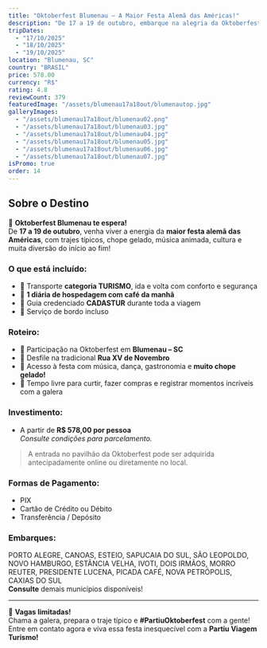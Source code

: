 ```yaml
---
title: "Oktoberfest Blumenau – A Maior Festa Alemã das Américas!"
description: "De 17 a 19 de outubro, embarque na alegria da Oktoberfest Blumenau com chope gelado, música, trajes típicos e cultura alemã!"
tripDates:
  - "17/10/2025"
  - "18/10/2025"
  - "19/10/2025"
location: "Blumenau, SC"
country: "BRASIL"
price: 578.00
currency: "R$"
rating: 4.8
reviewCount: 379
featuredImage: "/assets/blumenau17a18out/blumenautop.jpg"
galleryImages:
  - "/assets/blumenau17a18out/blumenau02.png"
  - "/assets/blumenau17a18out/blumenau03.jpg"
  - "/assets/blumenau17a18out/blumenau04.jpg"
  - "/assets/blumenau17a18out/blumenau05.jpg"
  - "/assets/blumenau17a18out/blumenau06.jpg"
  - "/assets/blumenau17a18out/blumenau07.jpg"
isPromo: true
order: 14
---
```


## Sobre o Destino

🍺 **Oktoberfest Blumenau te espera!**  
De **17 a 19 de outubro**, venha viver a energia da **maior festa alemã das Américas**, com trajes típicos, chope gelado, música animada, cultura e muita diversão do início ao fim!

### O que está incluído:

- 🚌 Transporte **categoria TURISMO**, ida e volta com conforto e segurança  
- 🏨 **1 diária de hospedagem com café da manhã**  
- 👤 Guia credenciado **CADASTUR** durante toda a viagem  
- 🍪 Serviço de bordo incluso

### Roteiro:

- 🥳 Participação na Oktoberfest em **Blumenau – SC**  
- 🎺 Desfile na tradicional **Rua XV de Novembro**  
- 🍻 Acesso à festa com música, dança, gastronomia e **muito chope gelado!**  
- 📸 Tempo livre para curtir, fazer compras e registrar momentos incríveis com a galera

### Investimento:

- A partir de **R$ 578,00 por pessoa**  
*Consulte condições para parcelamento.*

> A entrada no pavilhão da Oktoberfest pode ser adquirida antecipadamente online ou diretamente no local.

### Formas de Pagamento:

- PIX  
- Cartão de Crédito ou Débito  
- Transferência / Depósito  

### Embarques:

PORTO ALEGRE, CANOAS, ESTEIO, SAPUCAIA DO SUL, SÃO LEOPOLDO, NOVO HAMBURGO, ESTÂNCIA VELHA, IVOTI, DOIS IRMÃOS, MORRO REUTER, PRESIDENTE LUCENA, PICADA CAFÉ, NOVA PETRÓPOLIS, CAXIAS DO SUL  
**Consulte** demais municípios disponíveis!

---

🎉 **Vagas limitadas!**  
Chama a galera, prepara o traje típico e **#PartiuOktoberfest** com a gente!  
Entre em contato agora e viva essa festa inesquecível com a **Partiu Viagem Turismo!**
